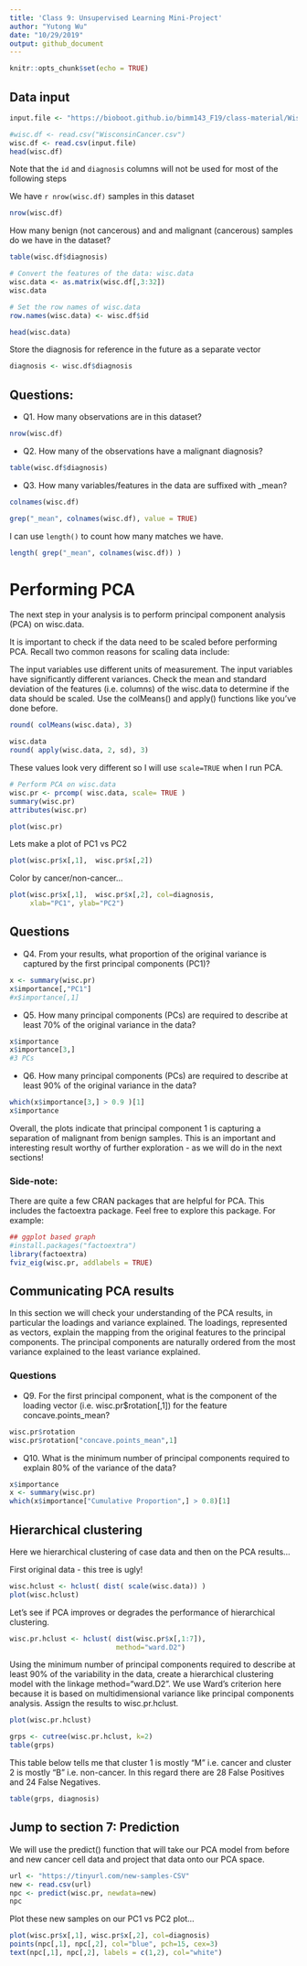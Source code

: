 ```yaml
---
title: 'Class 9: Unsupervised Learning Mini-Project'
author: "Yutong Wu"
date: "10/29/2019"
output: github_document
---
```


```r
knitr::opts_chunk$set(echo = TRUE)
```

## Data input


```r
input.file <- "https://bioboot.github.io/bimm143_F19/class-material/WisconsinCancer.csv"

#wisc.df <- read.csv("WisconsinCancer.csv")
wisc.df <- read.csv(input.file)
head(wisc.df)
```

Note that the `id` and `diagnosis` columns will not be used for most of the following steps 

We have `r nrow(wisc.df)` samples in this dataset

```r
nrow(wisc.df)
```

How many benign (not cancerous) and and malignant (cancerous) samples do we have in the dataset?

```r
table(wisc.df$diagnosis)
```

```r
# Convert the features of the data: wisc.data
wisc.data <- as.matrix(wisc.df[,3:32])
wisc.data

# Set the row names of wisc.data
row.names(wisc.data) <- wisc.df$id

head(wisc.data)
```

Store the diagnosis for reference in the future as a separate vector

```r
diagnosis <- wisc.df$diagnosis
```

## Questions:

- Q1. How many observations are in this dataset?
```r
nrow(wisc.df)
```

- Q2. How many of the observations have a malignant diagnosis?
```r
table(wisc.df$diagnosis)
```

- Q3. How many variables/features in the data are suffixed with _mean?
```r
colnames(wisc.df)
```

```r
grep("_mean", colnames(wisc.df), value = TRUE)
```

I can use `length()` to count how many matches we have.

```r
length( grep("_mean", colnames(wisc.df)) )
```

# Performing PCA
The next step in your analysis is to perform principal component analysis (PCA) on wisc.data.

It is important to check if the data need to be scaled before performing PCA. Recall two common reasons for scaling data include:

The input variables use different units of measurement.
The input variables have significantly different variances.
Check the mean and standard deviation of the features (i.e. columns) of the wisc.data to determine if the data should be scaled. Use the colMeans() and apply() functions like you’ve done before.


```r
round( colMeans(wisc.data), 3)
```

```r
wisc.data
round( apply(wisc.data, 2, sd), 3)
```

These values look very different so I will use `scale=TRUE` when I run PCA.

```r
# Perform PCA on wisc.data 
wisc.pr <- prcomp( wisc.data, scale= TRUE )
summary(wisc.pr)
attributes(wisc.pr)
```

```r
plot(wisc.pr)
```

Lets make a plot of PC1 vs PC2 

```r
plot(wisc.pr$x[,1],  wisc.pr$x[,2])
```

Color by cancer/non-cancer...
```r
plot(wisc.pr$x[,1],  wisc.pr$x[,2], col=diagnosis,
     xlab="PC1", ylab="PC2")
```


## Questions
- Q4. From your results, what proportion of the original variance is captured by the first principal components (PC1)?

```r
x <- summary(wisc.pr)
x$importance[,"PC1"]
#x$importance[,1]
```

- Q5. How many principal components (PCs) are required to describe at least 70% of the original variance in the data?

```r
x$importance
x$importance[3,] 
#3 PCs
```

- Q6. How many principal components (PCs) are required to describe at least 90% of the original variance in the data?

```r
which(x$importance[3,] > 0.9 )[1]
x$importance
```

Overall, the plots indicate that principal component 1 is capturing a separation of malignant from benign samples. This is an important and interesting result worthy of further exploration - as we will do in the next sections!


### Side-note:

There are quite a few CRAN packages that are helpful for PCA. This includes the factoextra package. Feel free to explore this package. For example:

```r
## ggplot based graph
#install.packages("factoextra")
library(factoextra)
fviz_eig(wisc.pr, addlabels = TRUE)
```

## Communicating PCA results
In this section we will check your understanding of the PCA results, in particular the loadings and variance explained. The loadings, represented as vectors, explain the mapping from the original features to the principal components. The principal components are naturally ordered from the most variance explained to the least variance explained.

### Questions
- Q9. For the first principal component, what is the component of the loading vector (i.e. wisc.pr$rotation[,1]) for the feature concave.points_mean?


```r
wisc.pr$rotation
wisc.pr$rotation["concave.points_mean",1]
```

- Q10. What is the minimum number of principal components required to explain 80% of the variance of the data?

```r
x$importance
x <- summary(wisc.pr)
which(x$importance["Cumulative Proportion",] > 0.8)[1]
```

## Hierarchical clustering
Here we hierarchical clustering of case data and then on the PCA results...

First original data - this tree is ugly!
```r
wisc.hclust <- hclust( dist( scale(wisc.data)) )
plot(wisc.hclust)
```

Let’s see if PCA improves or degrades the performance of hierarchical clustering.
```r
wisc.pr.hclust <- hclust( dist(wisc.pr$x[,1:7]),
                          method="ward.D2")
```

Using the minimum number of principal components required to describe at least 90% of the variability in the data, create a hierarchical clustering model with the linkage method="ward.D2". We use Ward’s criterion here because it is based on multidimensional variance like principal components analysis. Assign the results to wisc.pr.hclust.

```r
plot(wisc.pr.hclust)
```

```r
grps <- cutree(wisc.pr.hclust, k=2)
table(grps)
```

This table below tells me that cluster 1 is mostly "M" i.e. cancer and cluster 2 is mostly "B" i.e. non-cancer. In this regard there are 28 False Positives and 24 False Negatives.

```r
table(grps, diagnosis)
```

## Jump to section 7: Prediction

We will use the predict() function that will take our PCA model from before and new cancer cell data and project that data onto our PCA space.

```r
url <- "https://tinyurl.com/new-samples-CSV"
new <- read.csv(url)
npc <- predict(wisc.pr, newdata=new)
npc
```

Plot these new samples on our PC1 vs PC2 plot...

```r
plot(wisc.pr$x[,1], wisc.pr$x[,2], col=diagnosis)
points(npc[,1], npc[,2], col="blue", pch=15, cex=3)
text(npc[,1], npc[,2], labels = c(1,2), col="white")
```

